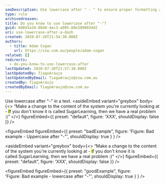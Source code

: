 ```yaml
---
seoDescription: Use lowercase after " - " to ensure proper formatting and readability.
type: rule
archivedreason:
title: Do you know to use lowercase after "-"?
guid: 68843a19-8840-4ac3-a095-88e3898034d2
uri: use-lowercase-after-a-dash
created: 2020-07-28T21:54:30.000Z
authors:
  - title: Adam Cogan
    url: https://ssw.com.au/people/adam-cogan
related: []
redirects:
  - do-you-know-to-use-lowercase-after
lastUpdated: 2020-07-28T21:57:30.000Z
lastUpdatedBy: TiagoAraujo
lastUpdatedByEmail: TiagoAraujo@ssw.com.au
createdBy: TiagoAraujo
createdByEmail: TiagoAraujo@ssw.com.au
---
```


Use lowercase after "-" in a text.
<asideEmbed
  variant="greybox"
  body={<>
    “Make a change to the content of the system you're currently looking at - <mark>I</mark>f you don't know it is called SugarLearning, then we have a real problem :)”
  </>}
  figureEmbed={{
    preset: "default",
    figure: 'XXX',
    shouldDisplay: false
  }}
/>

<figureEmbed figureEmbed={{
  preset: "badExample",
  figure: 'Figure: Bad example - Uppercase after "-"',
  shouldDisplay: true
} } />


<asideEmbed
  variant="greybox"
  body={<>
    “Make a change to the content of the system you're currently looking at - <mark>i</mark>f you don't know it is called SugarLearning, then we have a real problem :)”
  </>}
  figureEmbed={{
    preset: "default",
    figure: 'XXX',
    shouldDisplay: false
  }}
/>

<figureEmbed figureEmbed={{
  preset: "goodExample",
  figure: 'Figure: Bad example - lowercase after "-"',
  shouldDisplay: true
} } />

